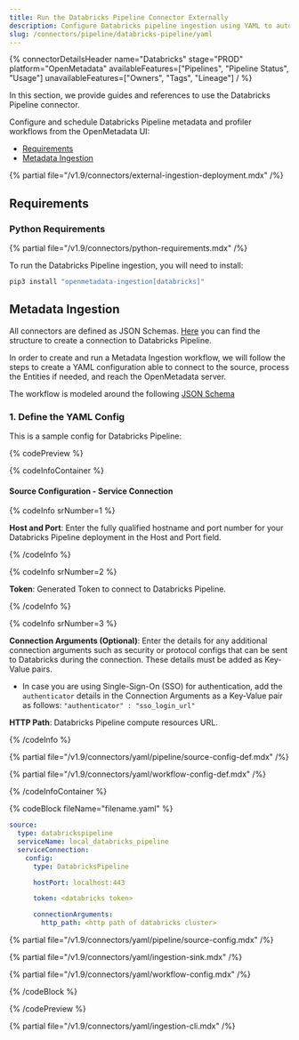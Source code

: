 ```yaml
---
title: Run the Databricks Pipeline Connector Externally
description: Configure Databricks pipeline ingestion using YAML to automate metadata extraction, data profiling, and lineage tracking across workflows.
slug: /connectors/pipeline/databricks-pipeline/yaml
---
```



{% connectorDetailsHeader
name="Databricks"
stage="PROD"
platform="OpenMetadata"
availableFeatures=["Pipelines", "Pipeline Status", "Usage"]
unavailableFeatures=["Owners", "Tags", "Lineage"]
/ %}

In this section, we provide guides and references to use the Databricks Pipeline connector.

Configure and schedule Databricks Pipeline metadata and profiler workflows from the OpenMetadata UI:

- [Requirements](#requirements)
- [Metadata Ingestion](#metadata-ingestion)

{% partial file="/v1.9/connectors/external-ingestion-deployment.mdx" /%}

## Requirements

### Python Requirements

{% partial file="/v1.9/connectors/python-requirements.mdx" /%}

To run the Databricks Pipeline ingestion, you will need to install:

```bash
pip3 install "openmetadata-ingestion[databricks]"
```

## Metadata Ingestion

All connectors are defined as JSON Schemas.
[Here](https://github.com/open-metadata/OpenMetadata/blob/main/openmetadata-spec/src/main/resources/json/schema/entity/services/connections/pipeline/databricksPipelineConnection.json)
you can find the structure to create a connection to Databricks Pipeline.

In order to create and run a Metadata Ingestion workflow, we will follow
the steps to create a YAML configuration able to connect to the source,
process the Entities if needed, and reach the OpenMetadata server.

The workflow is modeled around the following
[JSON Schema](https://github.com/open-metadata/OpenMetadata/blob/main/openmetadata-spec/src/main/resources/json/schema/metadataIngestion/workflow.json)

### 1. Define the YAML Config

This is a sample config for Databricks Pipeline:

{% codePreview %}

{% codeInfoContainer %}

#### Source Configuration - Service Connection

{% codeInfo srNumber=1 %}

**Host and Port**: Enter the fully qualified hostname and port number for your Databricks Pipeline deployment in the Host and Port field.

{% /codeInfo %}

{% codeInfo srNumber=2 %}

**Token**: Generated Token to connect to Databricks Pipeline.

{% /codeInfo %}

{% codeInfo srNumber=3 %}

**Connection Arguments (Optional)**: Enter the details for any additional connection arguments such as security or protocol configs that can be sent to Databricks during the connection. These details must be added as Key-Value pairs.
  - In case you are using Single-Sign-On (SSO) for authentication, add the `authenticator` details in the Connection Arguments as a Key-Value pair as follows: `"authenticator" : "sso_login_url"`


**HTTP Path**: Databricks Pipeline compute resources URL.

{% /codeInfo %}


{% partial file="/v1.9/connectors/yaml/pipeline/source-config-def.mdx" /%}

<IngestionSinkDef />

{% partial file="/v1.9/connectors/yaml/workflow-config-def.mdx" /%}

{% /codeInfoContainer %}

{% codeBlock fileName="filename.yaml" %}


```yaml {% isCodeBlock=true %}
source:
  type: databrickspipeline
  serviceName: local_databricks_pipeline
  serviceConnection:
    config:
      type: DatabricksPipeline

```
```yaml {% srNumber=1 %}
      hostPort: localhost:443

```

```yaml {% srNumber=2 %}
      token: <databricks token>

```
```yaml {% srNumber=3 %}
      connectionArguments:
        http_path: <http path of databricks cluster>
```

{% partial file="/v1.9/connectors/yaml/pipeline/source-config.mdx" /%}

{% partial file="/v1.9/connectors/yaml/ingestion-sink.mdx" /%}

{% partial file="/v1.9/connectors/yaml/workflow-config.mdx" /%}

{% /codeBlock %}

{% /codePreview %}

{% partial file="/v1.9/connectors/yaml/ingestion-cli.mdx" /%}
